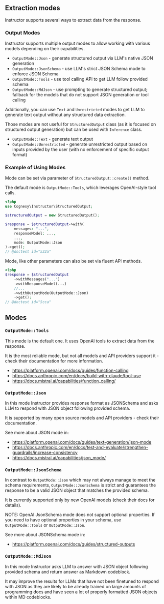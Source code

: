 ## Extraction modes

Instructor supports several ways to extract data from the response.

### Output Modes

Instructor supports multiple output modes to allow working with various models depending on their capabilities.
- `OutputMode::Json` - generate structured output via LLM's native JSON generation
- `OutputMode::JsonSchema` - use LLM's strict JSON Schema mode to enforce JSON Schema
- `OutputMode::Tools` - use tool calling API to get LLM follow provided schema
- `OutputMode::MdJson` - use prompting to generate structured output; fallback for the models that do not support JSON generation or tool calling

Additionally, you can use `Text` and `Unrestricted` modes to get LLM to generate text output without any structured data extraction.

Those modes are not useful for `StructuredOutput` class (as it is focused on structured output generation) but can be used with `Inference` class.

- `OutputMode::Text` - generate text output
- `OutputMode::Unrestricted` - generate unrestricted output based on inputs provided by the user (with no enforcement of specific output format)

### Example of Using Modes

Mode can be set via parameter of `StructuredOutput::create()` method.

The default mode is `OutputMode::Tools`, which leverages OpenAI-style tool calls.

```php
<?php
use Cognesy\Instructor\StructuredOutput;

$structuredOutput = new StructuredOutput();

$response = $structuredOutput->with(
    messages: "...",
    responseModel: ...,
    ...,
    mode: OutputMode::Json
)->get();
// @doctest id="522a"
```
Mode, like other parameters can also be set via fluent API methods.

```php
<?php
$response = $structuredOutput
    ->withMessages("...")
    ->withResponseModel(...)
    //...
    ->withOutputMode(OutputMode::Json)
    ->get();
// @doctest id="5cca"
```

## Modes

### `OutputMode::Tools`

This mode is the default one. It uses OpenAI tools to extract data from the
response.

It is the most reliable mode, but not all models and API providers support it -
check their documentation for more information.

 - https://platform.openai.com/docs/guides/function-calling
 - https://docs.anthropic.com/en/docs/build-with-claude/tool-use
 - https://docs.mistral.ai/capabilities/function_calling/


### `OutputMode::Json`

In this mode Instructor provides response format as JSONSchema and asks LLM
to respond with JSON object following provided schema.

It is supported by many open source models and API providers - check their
documentation.

See more about JSON mode in:

 - https://platform.openai.com/docs/guides/text-generation/json-mode
 - https://docs.anthropic.com/en/docs/test-and-evaluate/strengthen-guardrails/increase-consistency
 - https://docs.mistral.ai/capabilities/json_mode/


### `OutputMode::JsonSchema`

In contrast to `OutputMode::Json` which may not always manage to meet the schema requirements,
`OutputMode::JsonSchema` is strict and guarantees the response to be a valid JSON object that matches
the provided schema.

It is currently supported only by new OpenAI models (check their docs for details).

NOTE: OpenAI JsonSchema mode does not support optional properties. If you need to have optional
properties in your schema, use `OutputMode::Tools` or `OutputMode::Json`.

See more about JSONSchema mode in:

 - https://platform.openai.com/docs/guides/structured-outputs


### `OutputMode::MdJson`

In this mode Instructor asks LLM to answer with JSON object following provided schema and
return answer as Markdown codeblock.

It may improve the results for LLMs that have not been finetuned to respond with JSON
as they are likely to be already trained on large amounts of programming docs and have
seen a lot of properly formatted JSON objects within MD codeblocks.
